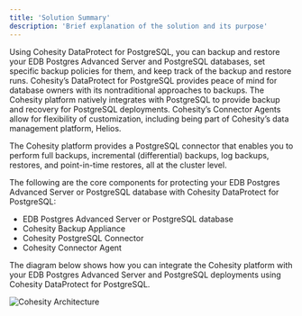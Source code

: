 ```yaml
---
title: 'Solution Summary'
description: 'Brief explanation of the solution and its purpose'
---
```

Using Cohesity DataProtect for PostgreSQL, you can backup and restore your EDB Postgres Advanced Server and PostgreSQL databases, set specific backup policies for them, and keep track of the backup and restore runs. Cohesity’s DataProtect for PostgreSQL provides peace of mind for database owners with its nontraditional approaches to backups.  The Cohesity platform natively integrates with PostgreSQL to provide backup and recovery for PostgreSQL deployments. Cohesity’s Connector Agents allow for flexibility of customization, including being part of Cohesity’s data management platform, Helios.

The Cohesity platform provides a PostgreSQL connector that enables you to perform full backups, incremental (differential) backups, log backups, restores, and point-in-time restores, all at the cluster level.

The following are the core components for protecting your EDB Postgres Advanced Server or PostgreSQL database with Cohesity DataProtect for PostgreSQL:

- EDB Postgres Advanced Server or PostgreSQL database
- Cohesity Backup Appliance
- Cohesity PostgreSQL Connector
- Cohesity Connector Agent


The diagram below shows how you can integrate the Cohesity platform with your EDB Postgres Advanced Server and PostgreSQL deployments using Cohesity DataProtect for PostgreSQL.

  ![Cohesity Architecture](Images/DatabaseConnectorforPostgreSQL.png)
